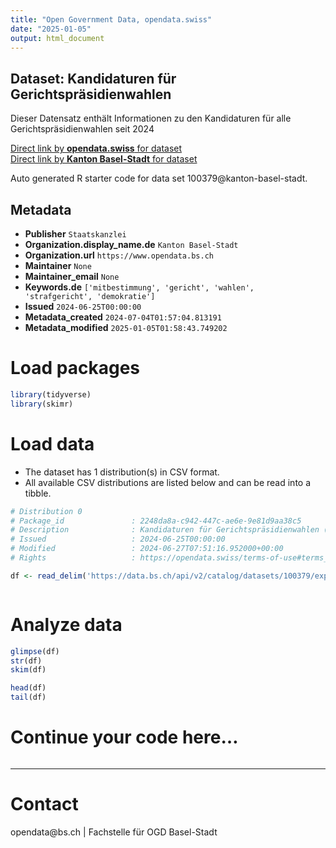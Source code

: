 ```yaml
---
title: "Open Government Data, opendata.swiss"
date: "2025-01-05"
output: html_document
---
```


## Dataset: Kandidaturen für Gerichtspräsidienwahlen

Dieser Datensatz enthält Informationen zu den Kandidaturen für alle Gerichtspräsidienwahlen seit 2024

[Direct link by **opendata.swiss** for dataset](https://opendata.swiss/de/dataset/kandidaturen-fur-gerichtsprasidienwahlen)<br>
[Direct link by **Kanton Basel-Stadt** for dataset](https://data.bs.ch/explore/dataset/100379/)

Auto generated R starter code for data set 100379@kanton-basel-stadt.

## Metadata

- **Publisher** `Staatskanzlei`
- **Organization.display_name.de** `Kanton Basel-Stadt`
- **Organization.url** `https://www.opendata.bs.ch`
- **Maintainer** `None`
- **Maintainer_email** `None`
- **Keywords.de** `['mitbestimmung', 'gericht', 'wahlen', 'strafgericht', 'demokratie']`
- **Issued** `2024-06-25T00:00:00`
- **Metadata_created** `2024-07-04T01:57:04.813191`
- **Metadata_modified** `2025-01-05T01:58:43.749202`


# Load packages

```r

library(tidyverse)
library(skimr)

```

# Load data

-   The dataset has 1 distribution(s) in CSV format.
-   All available CSV distributions are listed below and can be read into a tibble.

```r

# Distribution 0
# Package_id               : 2248da8a-c942-447c-ae6e-9e81d9aa38c5
# Description              : Kandidaturen für Gerichtspräsidienwahlen (csv)
# Issued                   : 2024-06-25T00:00:00
# Modified                 : 2024-06-27T07:51:16.952000+00:00
# Rights                   : https://opendata.swiss/terms-of-use#terms_by

df <- read_delim('https://data.bs.ch/api/v2/catalog/datasets/100379/exports/csv?use_labels=true')



```

# Analyze data

```r

glimpse(df)
str(df)
skim(df)

head(df)
tail(df)

```

# Continue your code here...

```r

```

------------------------------------------------------------------------

# Contact

opendata@bs.ch | Fachstelle für OGD Basel-Stadt
